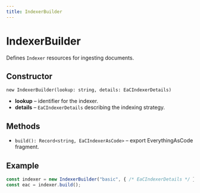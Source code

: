 ```yaml
---
title: IndexerBuilder
---
```


# IndexerBuilder

Defines `Indexer` resources for ingesting documents.

## Constructor

`new IndexerBuilder(lookup: string, details: EaCIndexerDetails)`

- **lookup** – identifier for the indexer.
- **details** – `EaCIndexerDetails` describing the indexing strategy.

## Methods

- `build(): Record<string, EaCIndexerAsCode>` – export EverythingAsCode fragment.

## Example

```ts
const indexer = new IndexerBuilder("basic", { /* EaCIndexerDetails */ });
const eac = indexer.build();
```

